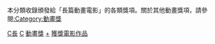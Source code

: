本分類收錄頒發給「長篇動畫電影」的各類獎項。關於其他動畫獎項，請參閱[[:Category:動畫獎|:Category:動畫獎]]

[[Category:各类别电影奖项|C長]]
[[Category:動畫電影|C]]
[[Category:動畫獎|]]
[[Category:動畫長片電影|+]]
[[Category:獲獎電影作品|]]